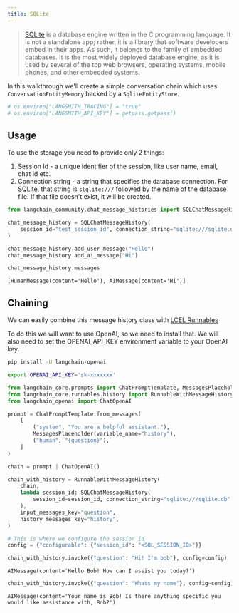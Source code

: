 ```yaml
---
title: SQLite
---
```


>[SQLite](https://en.wikipedia.org/wiki/SQLite) is a database engine written in the C programming language. It is not a standalone app; rather, it is a library that software developers embed in their apps. As such, it belongs to the family of embedded databases. It is the most widely deployed database engine, as it is used by several of the top web browsers, operating systems, mobile phones, and other embedded systems.

In this walkthrough we'll create a simple conversation chain which uses `ConversationEntityMemory` backed by a `SqliteEntityStore`.

```python
# os.environ["LANGSMITH_TRACING"] = "true"
# os.environ["LANGSMITH_API_KEY"] = getpass.getpass()
```

## Usage

To use the storage you need to provide only 2 things:

1. Session Id - a unique identifier of the session, like user name, email, chat id etc.
2. Connection string - a string that specifies the database connection. For SQLite, that string is `slqlite:///` followed by the name of the database file.  If that file doesn't exist, it will be created.

```python
from langchain_community.chat_message_histories import SQLChatMessageHistory

chat_message_history = SQLChatMessageHistory(
    session_id="test_session_id", connection_string="sqlite:///sqlite.db"
)

chat_message_history.add_user_message("Hello")
chat_message_history.add_ai_message("Hi")
```

```python
chat_message_history.messages
```

```output
[HumanMessage(content='Hello'), AIMessage(content='Hi')]
```

## Chaining

We can easily combine this message history class with [LCEL Runnables](/oss/how-to/message_history)

To do this we will want to use OpenAI, so we need to install that.  We will also need to set the OPENAI_API_KEY environment variable to your OpenAI key.

```bash
pip install -U langchain-openai

export OPENAI_API_KEY='sk-xxxxxxx'
```

```python
from langchain_core.prompts import ChatPromptTemplate, MessagesPlaceholder
from langchain_core.runnables.history import RunnableWithMessageHistory
from langchain_openai import ChatOpenAI
```

```python
prompt = ChatPromptTemplate.from_messages(
    [
        ("system", "You are a helpful assistant."),
        MessagesPlaceholder(variable_name="history"),
        ("human", "{question}"),
    ]
)

chain = prompt | ChatOpenAI()
```

```python
chain_with_history = RunnableWithMessageHistory(
    chain,
    lambda session_id: SQLChatMessageHistory(
        session_id=session_id, connection_string="sqlite:///sqlite.db"
    ),
    input_messages_key="question",
    history_messages_key="history",
)
```

```python
# This is where we configure the session id
config = {"configurable": {"session_id": "<SQL_SESSION_ID>"}}
```

```python
chain_with_history.invoke({"question": "Hi! I'm bob"}, config=config)
```

```output
AIMessage(content='Hello Bob! How can I assist you today?')
```

```python
chain_with_history.invoke({"question": "Whats my name"}, config=config)
```

```output
AIMessage(content='Your name is Bob! Is there anything specific you would like assistance with, Bob?')
```
